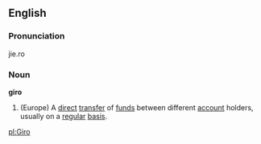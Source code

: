 ==English==
===Pronunciation===
jie.ro
===Noun===
'''giro'''
# (Europe) A [[direct]] [[transfer]] of [[funds]] between different [[account]] holders, usually on a [[regular]] [[basis]].

[[pl:Giro]]